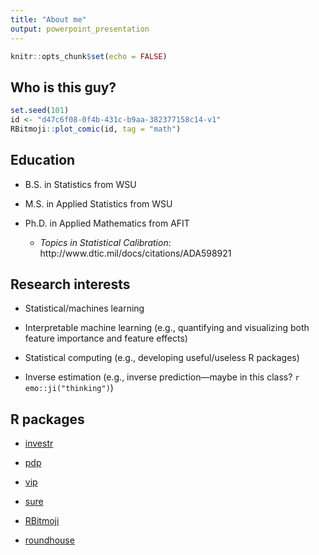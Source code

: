 ```yaml
---
title: "About me"
output: powerpoint_presentation
---
```


```r
knitr::opts_chunk$set(echo = FALSE)
```


## Who is this guy?

```r
set.seed(101)
id <- "d47c6f08-0f4b-431c-b9aa-382377158c14-v1"
RBitmoji::plot_comic(id, tag = "math")
```


## Education

* B.S. in Statistics from WSU

* M.S. in Applied Statistics from WSU

* Ph.D. in Applied Mathematics from AFIT 
    
    * *Topics in Statistical Calibration*: http://www.dtic.mil/docs/citations/ADA598921
    

## Research interests

* Statistical/machines learning

* Interpretable machine learning (e.g., quantifying and visualizing both feature importance and feature effects)

* Statistical computing (e.g., developing useful/useless R packages)

* Inverse estimation (e.g., inverse prediction---maybe in this class? `r emo::ji("thinking")`)


## R packages

* [investr](https://cran.r-project.org/package=investr)

* [pdp](https://cran.r-project.org/package=pdp) 

* [vip](https://cran.r-project.org/package=vip)

* [sure](https://cran.r-project.org/package=sure)

* [RBitmoji](https://cran.r-project.org/package=RBitmoji)

* [roundhouse](https://cran.r-project.org/package=roundhouse)
